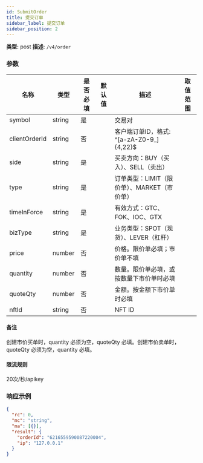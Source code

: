 ```yaml
---
id: SubmitOrder
title: 提交订单
sidebar_label: 提交订单
sidebar_position: 2
---
```


**类型:** post **描述:** `/v4/order`

### 参数

| 名称 | 类型 | 是否必填 | 默认值 | 描述 | 取值范围 |
| --- | --- | --- | --- | --- | --- |
| symbol | string | 是 |  | 交易对 |  |
| clientOrderId | string | 否 |  | 客户端订单ID，格式: ^[a-zA-Z0-9_]{4,22}$ |  |
| side | string | 是 |  | 买卖方向：BUY（买入）、SELL（卖出） |  |
| type | string | 是 |  | 订单类型：LIMIT（限价单）、MARKET（市价单） |  |
| timeInForce | string | 是 |  | 有效方式：GTC、FOK、IOC、GTX |  |
| bizType | string | 是 |  | 业务类型：SPOT（现货）、LEVER（杠杆） |  |
| price | number | 否 |  | 价格。限价单必填；市价单不填 |  |
| quantity | number | 否 |  | 数量。限价单必填，或按数量下市价单时必填 |  |
| quoteQty | number | 否 |  | 金额。按金额下市价单时必填 |  |
| nftId | string | 否 |  | NFT ID |  |

#### 备注

创建市价买单时，quantity 必须为空，quoteQty 必填。创建市价卖单时，quoteQty 必须为空，quantity 必填。

#### 限流规则

20次/秒/apikey

### 响应示例

```json
{
  "rc": 0,
  "mc": "string",
  "ma": [{}],
  "result": {
    "orderId": "6216559590087220004",
    "ip": "127.0.0.1"
  }
}
```